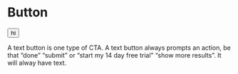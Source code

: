 
# Button

<Button>hi</Button>

A text button is one type of CTA. A text button always prompts an action, be
that “done” “submit” or “start my 14 day free trial” “show more results”. It
will alway have text.
